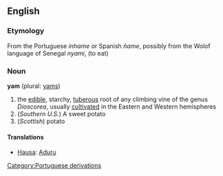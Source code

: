 ==English==
===Etymology===
From the Portuguese ''inhame'' or Spanish ''ñame'', possibly from the Wolof language of Senegal ''nyami'', (to eat)

===Noun===
'''yam''' (plural: [[yams]])
{{wikipedia}}
# the [[edible]], starchy, [[tuberous]] root of any climbing vine of the genus ''Dioscorea'', usually [[cultivated]] in the Eastern and Western hemispheres
#  (''Southern U.S.'') A sweet potato
# (''Scottish'') potato

====Translations====
*[[Hausa]]: [[Aduru]]
[[Category:Portuguese derivations]]